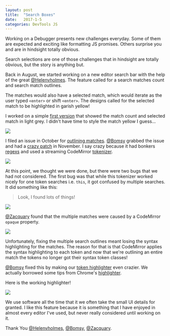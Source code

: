 ```yaml
---
layout: post
title:  "Search Boxes"
date:   2017-1-5
categories: DevTools JS
---
```


Working on a Debugger presents new challenges everyday.
Some of them are expected and exciting like formatting JS promises.
Others surprise you and are in hindsight totally obvious.

Search selections are one of those challenges that in hindsight are totally obvious,
but the story is anything but.

Back in August, we started working on a new editor search bar with the help of the
great [@Helenvholmes][helen]. The feature called for a search matches count and
search match outlines.

The matches would also have a selected match, which would iterate
as the user typed `<enter>` or shift `<enter>`.
The designs called for the selected match to be highlighted in garish yellow!

I worked on a simple [first version][search-bar-pr] that showed the match count and selected match in light grey.
I didn't have time to style the match yellow I guess...

![](https://camo.githubusercontent.com/f733ee5a71b6801b79d1a77af610cabd0ac7f387/687474703a2f2f672e7265636f726469742e636f2f6a68563474324e586f392e676966)

I filed an issue in October for [outlining matches][initial-issue].
[@Bomsy][bomsy] grabbed the issue and had a [crazy patch][crazy-patch] in November.
I say crazy because it had bonkers [regexs][regexs] and used a streaming CodeMirror [tokenizer][tokenizer].

![](https://cloud.githubusercontent.com/assets/792924/19970644/8be03c94-a1d4-11e6-9666-54a18b4967db.gif)

At this point, we thought we were done, but there were two bugs that we had not considered.
The first bug was that while this tokenizer worked nicely for one token searches i.e. `this`, it
got confused by multiple searches. It did something like this:

> Look, I found lots of things!

![](https://cloud.githubusercontent.com/assets/792924/20667007/0479fbc0-b55f-11e6-826f-262315a101f8.gif)

[@Zacquary][zacquary] found that the multiple matches were caused by a CodeMirror `opaque` property.

![](https://cloud.githubusercontent.com/assets/792924/20667022/201fe3f8-b55f-11e6-826d-cfe933396230.gif)

Unfortunately, fixing the multiple search outlines meant losing the syntax highlighting for the matches. The reason for that is that CodeMirror
applies the syntax highlighting to each token and now that we're outlining an entire match the tokens no longer got their syntax token classes!

[@Bomsy][bomsy] fixed this by making our [token highlighter][craziest-search-pr] even crazier.
We actually borrowed some tips from Chrome's [highlighter][chrome-highlighter].

Here is the working highlighter!

![](https://cloud.githubusercontent.com/assets/792924/21665674/5d55e4f4-d2e5-11e6-939b-d1bf246f8617.gif)


We use software all the time that it we often take the small UI details for granted.
I like this feature because it is something that
I have enjoyed in almost every editor I've used, but never
really considered until working on it.

Thank You [@Helenvholmes][helen], [@Bomsy][bomsy], [@Zacquary][zacquary].



[helen]:https://twitter.com/helenvholmes
[bomsy]:https://twitter.com/b4bomsy
[zacquary]:https://twitter.com/XerxesQados

[first-version]:https://cloud.githubusercontent.com/assets/792924/19970644/8be03c94-a1d4-11e6-9666-54a18b4967db.gif
[initial-issue]:https://github.com/devtools-html/debugger.html/issues/800
[regexs]:https://github.com/devtools-html/debugger.html/pull/1091/files#diff-07b24b68ce54caf69f63e7e862e83530R49
[tokenizer]:https://github.com/devtools-html/debugger.html/pull/1091/files#diff-07b24b68ce54caf69f63e7e862e83530R61
[crazy-patch]:https://github.com/devtools-html/debugger.html/pull/1091
[search-bar-pr]:https://github.com/devtools-html/debugger.html/pull/888
[craziest-search-pr]:https://github.com/devtools-html/debugger.html/pull/1629/files#diff-abca53ac6238f59adcb10ccae64f2911R61
[chrome-highlighter]:https://github.com/ChromeDevTools/devtools-frontend/blob/d8b14aea25a93cb6bbceb6aaaf45765c107d1fd9/front_end/source_frame/SourcesTextEditor.js#L727-L876
